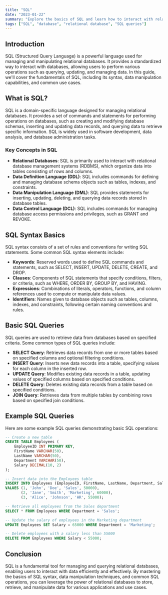 ```yaml
---
title: "SQL"
date: "2023-01-22"
summary: "Explore the basics of SQL and learn how to interact with relational databases"
tags: ["SQL", "database", "relational database", "SQL queries"]
---
```


## Introduction
SQL (Structured Query Language) is a powerful language used for managing and manipulating relational databases. It provides a standardized way to interact with databases, allowing users to perform various operations such as querying, updating, and managing data. In this guide, we'll cover the fundamentals of SQL, including its syntax, data manipulation capabilities, and common use cases.

## What is SQL?
SQL is a domain-specific language designed for managing relational databases. It provides a set of commands and statements for performing operations on databases, such as creating and modifying database schemas, inserting and updating data records, and querying data to retrieve specific information. SQL is widely used in software development, data analysis, and database administration tasks.

### Key Concepts in SQL
- **Relational Databases**: SQL is primarily used to interact with relational database management systems (RDBMS), which organize data into tables consisting of rows and columns.
- **Data Definition Language (DDL)**: SQL includes commands for defining and managing database schema objects such as tables, indexes, and constraints.
- **Data Manipulation Language (DML)**: SQL provides statements for inserting, updating, deleting, and querying data records stored in database tables.
- **Data Control Language (DCL)**: SQL includes commands for managing database access permissions and privileges, such as GRANT and REVOKE.

## SQL Syntax Basics
SQL syntax consists of a set of rules and conventions for writing SQL statements. Some common SQL syntax elements include:
- **Keywords**: Reserved words used to define SQL commands and statements, such as SELECT, INSERT, UPDATE, DELETE, CREATE, and DROP.
- **Clauses**: Components of SQL statements that specify conditions, filters, or criteria, such as WHERE, ORDER BY, GROUP BY, and HAVING.
- **Expressions**: Combinations of literals, operators, functions, and column references used to compute or manipulate data values.
- **Identifiers**: Names given to database objects such as tables, columns, indexes, and constraints, following certain naming conventions and rules.

## Basic SQL Queries
SQL queries are used to retrieve data from databases based on specified criteria. Some common types of SQL queries include:
- **SELECT Query**: Retrieves data records from one or more tables based on specified columns and optional filtering conditions.
- **INSERT Query**: Inserts new data records into a table, specifying values for each column in the inserted row.
- **UPDATE Query**: Modifies existing data records in a table, updating values of specified columns based on specified conditions.
- **DELETE Query**: Deletes existing data records from a table based on specified conditions.
- **JOIN Query**: Retrieves data from multiple tables by combining rows based on specified join conditions.

## Example SQL Queries
Here are some example SQL queries demonstrating basic SQL operations:

```sql
-- Create a new table
CREATE TABLE Employees (
    EmployeeID INT PRIMARY KEY,
    FirstName VARCHAR(50),
    LastName VARCHAR(50),
    Department VARCHAR(50),
    Salary DECIMAL(10, 2)
);

-- Insert data into the Employees table
INSERT INTO Employees (EmployeeID, FirstName, LastName, Department, Salary)
VALUES (1, 'John', 'Doe', 'Sales', 50000),
       (2, 'Jane', 'Smith', 'Marketing', 60000),
       (3, 'Alice', 'Johnson', 'HR', 55000);

-- Retrieve all employees from the Sales department
SELECT * FROM Employees WHERE Department = 'Sales';

-- Update the salary of employees in the Marketing department
UPDATE Employees SET Salary = 65000 WHERE Department = 'Marketing';

-- Delete employees with a salary less than 55000
DELETE FROM Employees WHERE Salary < 55000;
```

## Conclusion
SQL is a fundamental tool for managing and querying relational databases, enabling users to interact with data efficiently and effectively. By mastering the basics of SQL syntax, data manipulation techniques, and common SQL operations, you can leverage the power of relational databases to store, retrieve, and manipulate data for various applications and use cases.
